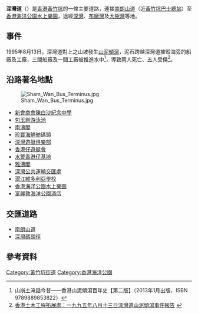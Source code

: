 {{distinguish|深水灣道}}
{{distinguish|深灣路}}
{{Infobox Hong Kong Road
|   中文街道名稱    = 深灣道
|   英文街道名稱    = Shum Wan Road
|   圖片    =  File:Sham Wan Road.jpg 
|   圖片寬度    = 300px
|   圖片說明    = 近[[包玉剛游泳中心|包玉剛游泳中心]]之一段深灣道
|   圖片2    =  
|   圖片寬度2    = 
|   圖片說明2    = 
|   隸屬幹線     =  
|   路段總長度    =  1.7
|   車速限制    =  
|   行車線數量    =  雙線雙程
|   所在地區    = [[南區_(香港)|南區]][[黃竹坑|黃竹坑]]
|   起點    = [[南朗山道|南朗山道]]近[[黃竹坑巴士總站|黃竹坑巴士總站]]
|   終點    =[[香港海洋公園|香港海洋公園]][[香港海洋公園水上樂園|水上樂園]]
|   道路命名日期    =  
|   命名文件    =  
|   道路動工日期    =   
|   道路興建計劃    = 
|   道路舊名資料    =  
|   通車日期    = 
|   收費 =
}}
'''深灣道'''（{{lang-en|Shum Wan Road}}）是[[香港|香港]][[黃竹坑|黃竹坑]]的一條主要道路，連接[[南朗山道|南朗山道]]（近[[黃竹坑巴士總站|黃竹坑巴士總站]]）至[[香港海洋公園|香港海洋公園]][[香港海洋公園水上樂園|水上樂園]]，途經[[深灣|深灣]]、[[布廠灣|布廠灣]]及[[大樹灣|大樹灣]]等地。

==事件==
1995年8月13日，深灣道對上之山坡發生[[山泥傾瀉|山泥傾瀉]]，泥石跨越深灣道摧毀海旁的船廠及工廠，三間船廠及一間工廠被推進水中<ref>山崩土淹話今昔——香港山泥傾瀉百年史【第二版】（2013年1月出版，ISBN 9789889853822）</ref>，導致兩人死亡、五人受傷<ref>[http://www.cedd.gov.hk/tc/publications/geo_reports/geo_178.htm 香港土木工程拓展處：一九九五年八月十三日深灣道山泥傾瀉事件報告] {{webarchive|url=https://web.archive.org/web/20070109035214/http://www.cedd.gov.hk/tc/publications/geo_reports/geo_178.htm |date=2007-01-09 }}</ref>。

==沿路著名地點==
[[File:Sham_Wan_Bus_Terminus.jpg|thumb]]
*[[新會商會陳白沙紀念中學|新會商會陳白沙紀念中學]]
*[[包玉剛游泳池|包玉剛游泳池]]
*[[南濤閣|南濤閣]]
*[[珍寶海鮮舫|珍寶海鮮舫]]碼頭
*[[深灣遊艇俱樂部|深灣遊艇俱樂部]]
*[[香港仔遊艇會|香港仔遊艇會]]
*[[水警香港仔基地|水警香港仔基地]]
*[[雅濤閣|雅濤閣]]
*[[深灣公共運輸交匯處|深灣公共運輸交匯處]]
*[[滬江維多利亞學校|滬江維多利亞學校]]
*[[香港海洋公園水上樂園|香港海洋公園水上樂園]]
*[[富麗敦海洋公園酒店|富麗敦海洋公園酒店]]

==交匯道路==
*[[南朗山道|南朗山道]]
*[[深灣碼頭徑|深灣碼頭徑]]
==參考資料==
<references/>

{{香港道路小作品}}
[[Category:黃竹坑街道|Category:黃竹坑街道]]
[[Category:香港海洋公園|Category:香港海洋公園]]